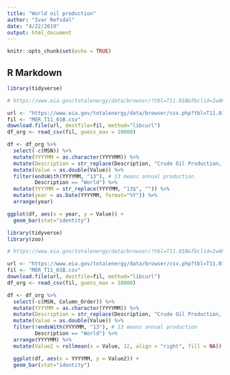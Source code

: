 ```yaml
---
title: "World oil production"
author: "Ivar Refsdal"
date: "4/22/2019"
output: html_document
---
```


```r
knitr::opts_chunk$set(echo = TRUE)
```

## R Markdown

```r
library(tidyverse)

# https://www.eia.gov/totalenergy/data/browser/?tbl=T11.01B&fbclid=IwAR0UMyPJ_9DhYMeMzn7FLcDsC0lPs8xc1b_NBB8_94RiExxx5ntB4jGy2uk#/?f=M&start=197301&end=201812&charted=0-11-12

url <- "https://www.eia.gov/totalenergy/data/browser/csv.php?tbl=T11.01B"
fil <- "MER_T11_01B.csv"
download.file(url, destfile=fil, method="libcurl")
df_org <- read_csv(fil, guess_max = 10000)

df <- df_org %>%
  select(-c(MSN)) %>%
  mutate(YYYYMM = as.character(YYYYMM)) %>%
  mutate(Description = str_replace(Description, "Crude Oil Production, ", "")) %>%
  mutate(Value = as.double(Value)) %>%
  filter(endsWith(YYYYMM, "13"), # 13 means annual production
         Description == "World") %>%
  mutate(YYYYMM = str_replace(YYYYMM, "13$", "")) %>%
  mutate(year = as.Date(YYYYMM, format="%Y")) %>%
  arrange(year)

ggplot(df, aes(x = year, y = Value)) +
  geom_bar(stat="identity")
```


```r
library(tidyverse)
library(zoo)

# https://www.eia.gov/totalenergy/data/browser/?tbl=T11.01B&fbclid=IwAR0UMyPJ_9DhYMeMzn7FLcDsC0lPs8xc1b_NBB8_94RiExxx5ntB4jGy2uk#/?f=M&start=197301&end=201812&charted=0-11-12

url <- "https://www.eia.gov/totalenergy/data/browser/csv.php?tbl=T11.01B"
fil <- "MER_T11_01B.csv"
download.file(url, destfile=fil, method="libcurl")
df_org <- read_csv(fil, guess_max = 10000)

df <- df_org %>%
  select(-c(MSN, Column_Order)) %>%
  mutate(YYYYMM = as.character(YYYYMM)) %>%
  mutate(Description = str_replace(Description, "Crude Oil Production, ", "")) %>%
  mutate(Value = as.double(Value)) %>%
  filter(!endsWith(YYYYMM, "13"), # 13 means annual production
         Description == "World") %>%
  arrange(YYYYMM) %>%
  mutate(Value2 = rollmean(x = Value, 12, align = "right", fill = NA))

  ggplot(df, aes(x = YYYYMM, y = Value2)) +
  geom_bar(stat="identity")
```
